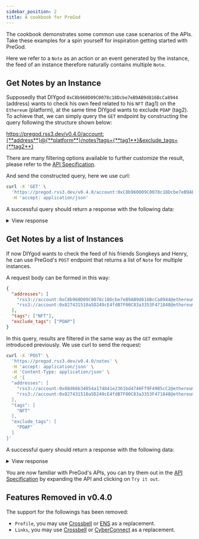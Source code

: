 ```yaml
---
sidebar_position: 2
title: A cookbook for PreGod
---
```



The cookbook demonstrates some common use case scenarios of the APIs. Take these examples for a spin yourself for inspiration getting started with PreGod.

Here we refer to a `Note` as an action or an event generated by the instance, the feed of an instance therefore naturally contains multiple `Note`.

## Get Notes by an Instance

Supposedly that DIYgod `0xC8b960D09C0078c18Dcbe7eB9AB9d816BcCa8944` (address) wants to check his own feed related to his `NFT` (tag1) on the `Ethereum` (platform), at the same time DIYgod wants to exclude `POAP` (tag2). To achieve that, we can simply query the `GET` endpoint by constructing the query following the structure shown below:

<!-- markdownlint-disable MD034 -->

https://pregod.rss3.dev/v0.4.0/account:{**address**}@{**platform**}/notes?tags={**tag1**}&exclude_tags={**tag2**}

<!-- markdownlint-enable MD034 -->

There are many filtering options available to further customize the result, please refer to the [API Specification](#api-specification).

<Tabs>
  <TabItem value="reqGet" label="Request">

And send the constructed query, here we use curl:

```bash
curl -X 'GET' \
  'https://pregod.rss3.dev/v0.4.0/account:0xC8b960D09C0078c18Dcbe7eB9AB9d816BcCa8944@ethereum/notes?tags=NFT&exclude_tags=POAP' \
  -H 'accept: application/json'
```

</TabItem>

  <TabItem value="resGet" label="Response">

A successful query should return a response with the following data:

<details>
  <summary>View response</summary>

<p>

```json
{
  "version": "v0.4.0",
  "date_updated": "2022-05-15T11:57:26.000Z",
  "identifier": "rss3://account:0xc8b960d09c0078c18dcbe7eb9ab9d816bcca8944@ethereum/notes?exclude_tags=POAP\u0026limit=100\u0026tags=NFT",
  "total": 49,
  "list": [
    {
      "identifier": "rss3://note:0x5e598d0ce1811daf39c350ee5e7b2dcbe59c68adb4ec609a6bba173f025bdd28-430-539@ethereum",
      "date_created": "2022-03-17T23:23:35.000Z",
      "date_updated": "2022-03-17T23:23:35.000Z",
      "related_urls": [
        "https://etherscan.io/tx/0x5e598d0ce1811daf39c350ee5e7b2dcbe59c68adb4ec609a6bba173f025bdd28",
        "https://etherscan.io/nft/0x5452c7fb99d99fab3cc1875e9da9829cb50f7a13/539",
        "https://opensea.io/assets/0x5452c7fb99d99fab3cc1875e9da9829cb50f7a13/539"
      ],
      "tags": ["NFT"],
      "authors": [
        "rss3://account:0xc8b960d09c0078c18dcbe7eb9ab9d816bcca8944@ethereum"
      ],
      "title": "The Genesis RSS3 Avatar NFT #539",
      "summary": "The Genesis RSS3 Avatar NFT is a collection of 10,000 unique avatars meticulously designed to identify RSS3 community members.",
      "attachments": [
        {
          "type": "preview",
          "address": "ipfs://QmSX9QiwjTGBk5m22UscTg3vrbMwUfFsmxVzMH57hkPD5U/539.png",
          "mime_type": "image/png",
          "size_in_bytes": 58017
        }
      ],
      "source": "Ethereum NFT",
      "metadata": {
        "collection_address": "0x5452c7fb99d99fab3cc1875e9da9829cb50f7a13",
        "collection_name": "The Genesis RSS3 Avatar NFT",
        "contract_type": "ERC721",
        "from": "0x0000000000000000000000000000000000000000",
        "log_index": 430,
        "network": "ethereum",
        "proof": "0x5e598d0ce1811daf39c350ee5e7b2dcbe59c68adb4ec609a6bba173f025bdd28-430-539",
        "to": "0xc8b960d09c0078c18dcbe7eb9ab9d816bcca8944",
        "token_id": "539",
        "token_standard": "ERC721",
        "token_symbol": "The Genesis RSS3 Avatar NFT"
      }
    },
    // .....
    {
      "identifier": "rss3://note:0xb8adc7580145efeca0a77dfd9453c09f9e1fdb78a77ea51a8c8f8a791ee59bde-207-5@ethereum",
      "date_created": "2021-06-03T04:02:46.000Z",
      "date_updated": "2021-06-03T04:02:46.000Z",
      "related_urls": [
        "https://etherscan.io/tx/0xb8adc7580145efeca0a77dfd9453c09f9e1fdb78a77ea51a8c8f8a791ee59bde",
        "https://etherscan.io/nft/0xacbe98efe2d4d103e221e04c76d7c55db15c8e89/5",
        "https://opensea.io/assets/0xacbe98efe2d4d103e221e04c76d7c55db15c8e89/5"
      ],
      "links": "rss3://note:0xb8adc7580145efeca0a77dfd9453c09f9e1fdb78a77ea51a8c8f8a791ee59bde-207-5@ethereum/links",
      "backlinks": "rss3://note:0xb8adc7580145efeca0a77dfd9453c09f9e1fdb78a77ea51a8c8f8a791ee59bde-207-5@ethereum/backlinks",
      "tags": ["NFT"],
      "authors": [
        "rss3://account:0xc8b960d09c0078c18dcbe7eb9ab9d816bcca8944@ethereum"
      ],
      "title": "RSS Fruit Token #5",
      "summary": "RSS Fruits Token (RTF) are demon fruits for those who contribute significantly to the open protocol of RSS3",
      "attachments": [
        {
          "type": "preview",
          "address": "https://gateway.pinata.cloud/ipfs/Qmaou2nCtmy1dJX4QQdsCf9HLax5yFCUdkuoyZ2mStWTdd",
          "mime_type": "image/png",
          "size_in_bytes": 88330
        },
        {
          "type": "attributes",
          "content": "[{\"trait_type\":\"direction\",\"value\":\"right\"},{\"trait_type\":\"life cycle\",\"value\":\"1 leaf\"},{\"trait_type\":\"left fruit\",\"value\":\"orange\"},{\"trait_type\":\"right fruit\",\"value\":\"apple\"}]",
          "mime_type": "text/json"
        }
      ],
      "source": "Ethereum NFT",
      "metadata": {
        "collection_address": "0xacbe98efe2d4d103e221e04c76d7c55db15c8e89",
        "collection_name": "RSS Fruits Token",
        "contract_type": "ERC721",
        "from": "0x0000000000000000000000000000000000000000",
        "log_index": 207,
        "network": "ethereum",
        "proof": "0xb8adc7580145efeca0a77dfd9453c09f9e1fdb78a77ea51a8c8f8a791ee59bde-207-5",
        "to": "0xc8b960d09c0078c18dcbe7eb9ab9d816bcca8944",
        "token_id": "5",
        "token_standard": "ERC721",
        "token_symbol": "RFT"
      }
    }
  ]
}
```

</p>
From the response we can see that a list of chronologically ordered Notes containing 49 NFTs acquisitions, each Note also carries all the details you need to enrich the experience of your app.

</details>

</TabItem>
</Tabs>

## Get Notes by a list of Instances

If now DIYgod wants to check the feed of his friends Songkeys and Henry, he can use PreGod's `POST` endpoint that returns a list of `Note` for multiple instances.

<Tabs>
  <TabItem value="reqPost" label="Request">

A request body can be formed in this way:

```json
{
  "addresses": [
    "rss3://account:0xC8b960D09C0078c18Dcbe7eB9AB9d816BcCa8944@ethereum",
    "rss3://account:0x827431510a5D249cE4fdB7F00C83a3353F471848@ethereum"
  ],
  "tags": ["NFT"],
  "exclude_tags": ["POAP"]
}
```

In this query, results are filtered in the same way as the `GET` exmaple introduced previously. We use curl to send the request:

```bash
curl -X 'POST' \
  'https://pregod.rss3.dev/v0.4.0/notes' \
  -H 'accept: application/json' \
  -H 'Content-Type: application/json' \
  -d '{
  "addresses": [
    "rss3://account:0x08d66b34054a174841e2361bd4746Ff9F4905cC2@ethereum",
    "rss3://account:0x827431510a5D249cE4fdB7F00C83a3353F471848@ethereum"
  ],
  "tags": [
    "NFT"
  ],
  "exclude_tags": [
    "POAP"
  ]
}'
```

</TabItem>

  <TabItem value="resPost" label="Response">

A successful query should return a response with the following data:

<details>
  <summary>View response</summary>
<p>

```json
{
  "version": "v0.4.0",
  "date_updated": "2022-05-10T20:16:27.000Z",
  "total": 25,
  "list": [
    {
      "identifier": "rss3://note:0x6e1b2a3cc4e86c4f22e5eff44cc4cc7b303543a1b052461a866c9665b4fd7b47-582-1008@ethereum",
      "date_created": "2022-04-11T02:02:20.000Z",
      "date_updated": "2022-04-11T02:02:20.000Z",
      "related_urls": [
        "https://etherscan.io/tx/0x6e1b2a3cc4e86c4f22e5eff44cc4cc7b303543a1b052461a866c9665b4fd7b47",
        "https://etherscan.io/nft/0x5452c7fb99d99fab3cc1875e9da9829cb50f7a13/1008",
        "https://opensea.io/assets/0x5452c7fb99d99fab3cc1875e9da9829cb50f7a13/1008"
      ],
      "links": "rss3://note:0x6e1b2a3cc4e86c4f22e5eff44cc4cc7b303543a1b052461a866c9665b4fd7b47-582-1008@ethereum/links",
      "backlinks": "rss3://note:0x6e1b2a3cc4e86c4f22e5eff44cc4cc7b303543a1b052461a866c9665b4fd7b47-582-1008@ethereum/backlinks",
      "tags": ["NFT"],
      "authors": [
        "rss3://account:0x08d66b34054a174841e2361bd4746ff9f4905cc2@ethereum"
      ],
      "title": "The Genesis RSS3 Avatar NFT #1008",
      "summary": "The Genesis RSS3 Avatar NFT is a collection of 10,000 unique avatars meticulously designed to identify RSS3 community members.",
      "attachments": [
        {
          "type": "preview",
          "address": "ipfs://QmSX9QiwjTGBk5m22UscTg3vrbMwUfFsmxVzMH57hkPD5U/1008.png",
          "mime_type": "image/png",
          "size_in_bytes": 50746
        }
      ],
      "source": "Ethereum NFT",
      "metadata": {
        "collection_address": "0x5452c7fb99d99fab3cc1875e9da9829cb50f7a13",
        "collection_name": "The Genesis RSS3 Avatar NFT",
        "contract_type": "ERC721",
        "from": "0x0000000000000000000000000000000000000000",
        "log_index": 582,
        "network": "ethereum",
        "proof": "0x6e1b2a3cc4e86c4f22e5eff44cc4cc7b303543a1b052461a866c9665b4fd7b47-582-1008",
        "to": "0x08d66b34054a174841e2361bd4746ff9f4905cc2",
        "token_id": "1008",
        "token_standard": "ERC721",
        "token_symbol": "The Genesis RSS3 Avatar NFT"
      }
    },
    {
      "identifier": "rss3://note:0x5039d3f855cdacc81e4251abc5f3fd81cb634c144f8b5ed9d67cb1f42d537a02-230-19@ethereum",
      "date_created": "2022-01-19T14:00:00.000Z",
      "date_updated": "2022-01-19T14:00:00.000Z",
      "related_urls": [
        "https://etherscan.io/tx/0x5039d3f855cdacc81e4251abc5f3fd81cb634c144f8b5ed9d67cb1f42d537a02",
        "https://etherscan.io/nft/0xb9619cf4f875cdf0e3ce48b28a1c725bc4f6c0fb/19",
        "https://opensea.io/assets/0xb9619cf4f875cdf0e3ce48b28a1c725bc4f6c0fb/19"
      ],
      "links": "rss3://note:0x5039d3f855cdacc81e4251abc5f3fd81cb634c144f8b5ed9d67cb1f42d537a02-230-19@ethereum/links",
      "backlinks": "rss3://note:0x5039d3f855cdacc81e4251abc5f3fd81cb634c144f8b5ed9d67cb1f42d537a02-230-19@ethereum/backlinks",
      "tags": ["NFT"],
      "authors": [
        "rss3://account:0x827431510a5d249ce4fdb7f00c83a3353f471848@ethereum"
      ],
      "title": "RSS3 Whitepaper v1.0",
      "summary": "RSS3 Whitepaper v1.0 - Commemorative & Limited Edition",
      "attachments": [
        {
          "type": "external_url",
          "content": "https://rss3.io/RSS3-Whitepaper.pdf",
          "mime_type": "text/uri-list"
        },
        {
          "type": "preview",
          "address": "ipfs://bafybeiahqmf43pqwuq4vz4fugtg7nby4svjsn4f6a7mxfqnlfrgkww6maa/rss3-whitepaper-no-19.png",
          "mime_type": "image/png",
          "size_in_bytes": 117143
        },
        {
          "type": "object",
          "address": "ipfs://bafybeigyalxntwfje42gaylvc7qvkbsjhxyz54jdh6lzielalkkuift5ze/rss3-whitepaper-no-19.glb",
          "mime_type": "model/gltf-binary",
          "size_in_bytes": 3890832
        },
        {
          "type": "attributes",
          "content": "[{\"trait_type\":\"Author(s)\",\"value\":\"Natural Selection Labs\"},{\"trait_type\":\"Edition\",\"value\":\"First Edition\"},{\"trait_type\":\"Edition Language\",\"value\":\"English\"},{\"trait_type\":\"File Format\",\"value\":\"PDF\"},{\"trait_type\":\"No.\",\"value\":19},{\"trait_type\":\"Released Data\",\"value\":1610323200,\"display_type\":\"date\"}]",
          "mime_type": "text/json"
        }
      ],
      "source": "Ethereum NFT",
      "metadata": {
        "collection_address": "0xb9619cf4f875cdf0e3ce48b28a1c725bc4f6c0fb",
        "collection_name": "RSS3 Whitepaper",
        "contract_type": "ERC721",
        "from": "0x0000000000000000000000000000000000000000",
        "log_index": 230,
        "network": "ethereum",
        "proof": "0x5039d3f855cdacc81e4251abc5f3fd81cb634c144f8b5ed9d67cb1f42d537a02-230-19",
        "to": "0x827431510a5d249ce4fdb7f00c83a3353f471848",
        "token_id": "19",
        "token_standard": "ERC721",
        "token_symbol": "RWP"
      }
    }
  ]
}
```

</p>

The response contains a list of Notes belonging to Songkeys and Henry, includes only `NFT` and excludes `POAP`, in a chronologically order.

</details>

</TabItem>
</Tabs>

You are now familiar with PreGod's APIs, you can try them out in the [API Specification](#api-specification) by expanding the API and clicking on `Try it out`.

## Features Removed in v0.4.0

The support for the followings has been removed:

- `Profile`, you may use [Crossbell](https://crossbell.io) or [ENS](https://ens.domains) as a replacement.
- `Links`, you may use [Crossbell](https://crossbell.io) or [CyberConnect](https://cyberconnect.me) as a replacement.
